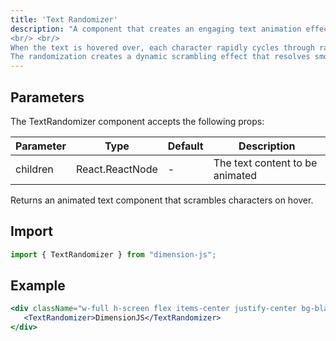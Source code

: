 ```yaml
---
title: 'Text Randomizer'
description: "A component that creates an engaging text animation effect on hover.
<br/> <br/>
When the text is hovered over, each character rapidly cycles through random characters before settling back to the original text.
The randomization creates a dynamic scrambling effect that resolves smoothly character by character."
---
```

  

## Parameters
The TextRandomizer component accepts the following props:

| Parameter | Type | Default | Description |
| --------- | ---- | ------- | ----------- |
| children | React.ReactNode | - | The text content to be animated |

Returns an animated text component that scrambles characters on hover.

## Import

```jsx
import { TextRandomizer } from "dimension-js";
```

## Example

```jsx
<div className="w-full h-screen flex items-center justify-center bg-black text-white text-5xl">
   <TextRandomizer>DimensionJS</TextRandomizer>
</div>
```



